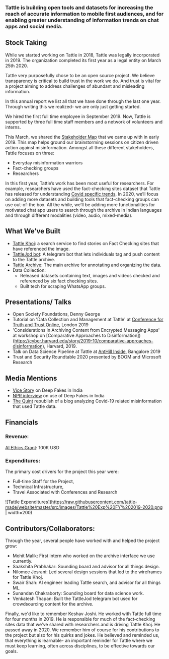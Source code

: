 ### Tattle is building open tools and datasets for increasing the reach of accurate information to mobile first audiences, and for enabling greater understanding of information trends on chat apps and social media. 


## Stock Taking

While we started working on Tattle in 2018, Tattle was legally incorporated in 2019. The organization completed its first year as a legal entity on March 25th 2020. 

Tattle very purposefully chose to be an open source project. We believe transparency is critical to build trust in the work we do. And trust is vital for a project aiming to address challenges of abundant and misleading information. 

In this annual report we list all that we have done through the last one year. Through writing this we realized- we are only just getting started. 


We hired the first full time employee in September 2019. Now, Tattle is supported by three full time staff members and a network of volunteers and interns. 

This March, we shared the [Stakeholder Map](https://tattle-media.s3.amazonaws.com/stakeholder_map.png) that we came up with in early 2019. This map helps ground our brainstorming sessions on citizen driven action against misinformation. Amongst all these different stakeholders, Tattle focuses on three:
  * Everyday misinformation warriors
  * Fact-checking groups
  * Researchers

In this first year, Tattle’s work has been most useful for researchers. For example, researchers have used the fact-checking sites dataset that Tattle has released for understanding [Covid specific trends](http://joyojeet.people.si.umich.edu/an-archive-of-covid-19-related-fake-news-in-india/). In 2020, we’ll focus on adding more datasets and building tools that fact-checking groups can use out-of-the box. All the while, we’ll be adding more functionalities for motivated chat app users to search through the archive in Indian languages and through different modalities (video, audio, mixed-media). 



## What We’ve Built
* [Tattle Khoj](https://services.tattle.co.in/khoj/): a search service to find stories on Fact Checking sites that have referenced the image.
* [TattleJod bot](https://t.me/TattleJodBot): A telegram bot that lets individuals tag and push content to the Tattle archive.
* [Tattle Archive](http://shell.tattle.co.in/): The main archive for annotating and organizing the data. 
* Data Collection:
  * Released datasets containing text, images and videos checked and referenced by six fact checking sites.
  * Built tech for scraping WhatsApp groups. 



## Presentations/ Talks
* Open Society Foundations, Denny George
* Tutorial on 'Data Collection and Management at Tattle' at [Conference for Truth and Trust Online](https://truthandtrustonline.com/proceedings/), London 2019
* 'Considerations in Archiving Content from Encrypted Messaging Apps' at workshop on [Comparative Approaches to Disinformation])(https://cyber.harvard.edu/story/2019-10/comparative-approaches-disinformation), Harvard, 2019. 
* Talk on Data Science Pipeline at Tattle at [AntHill Inside](https://hasgeek.com/anthillinside/2019/proposals/open-source-tools-and-archive-for-tackling-misinfo-5aPqKSt1xKbijfDRA7Yexx), Bangalore 2019
* Trust and Security Roundtable 2020 presented by BOOM and Microsoft Research



## Media Mentions
* [Vice Story](https://www.vice.com/en_in/article/jgedjb/the-first-use-of-deepfakes-in-indian-election-by-bjp) on Deep Fakes in India
* [NPR interview](https://www.npr.org/2020/02/22/808536082/troll-watch-deep-fakes-in-indian-elections) on use of Deep Fakes in India
* [The Quint](https://www.thequint.com/news/webqoof/increase-in-communal-tone-in-covid-19-fake-news-in-india-study) republish of a blog analyzing Covid-19 related misinformation that used Tattle data.


## Financials

  ### Revenue: 	
  [AI Ethics Grant](https://aiethicsinitiative.org/news/2019/3/12/announcing-the-winners-of-the-ai-and-the-news-open-challenge): 100K USD

  ### Expenditures:       
  The primary cost drivers for the project this year were:
  * Full-time Staff for the Project, 
  * Technical Infrastructure, 
  * Travel Associated with Conferences and Research

![Tattle Expenditures](https://raw.githubusercontent.com/tattle-made/website/master/src/images/Tattle%20Exp%20FY%202019-2020.png | width=200)

## Contributors/Collaborators:
Through the year, several people have worked with and helped the project grow:
* Mohit Malik: First intern who worked on the archive interface we use currently.
* Saakshita Prabhakar: Sounding board and advisor for all things design.
* Nilomee Jesrani: Led several design sessions that led to the wireframes for Tattle Khoj.
* Swair Shah: AI engineer leading Tattle search, and advisor for all things ML.
* Sunandan Chakraborty: Sounding board for data science work. 
* Venkatesh Thapan: Built the TattleJod telegram bot used for crowdsourcing content for the archive. 

Finally, we'd like to remember Keshav Joshi. He worked with Tattle full time for four months in 2019. He is responsible for much of the fact-checking sites data that we've shared with researchers and is driving Tattle Khoj. He passed away in 2020. We remember him of course for his contributions to the project but also for his quirks and jokes. He believed and reminded us, that everything is learnable- an important reminder for Tattle where we must keep learning, often across disciplines, to be effective towards our goals. 
